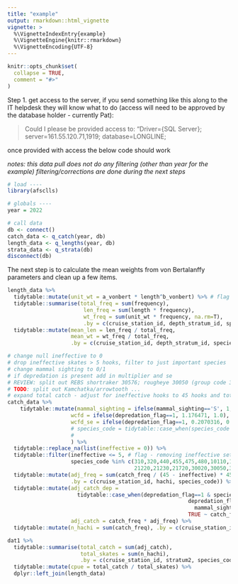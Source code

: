 ```yaml
---
title: "example"
output: rmarkdown::html_vignette
vignette: >
  %\VignetteIndexEntry{example}
  %\VignetteEngine{knitr::rmarkdown}
  %\VignetteEncoding{UTF-8}
---
```


```r
knitr::opts_chunk$set(
  collapse = TRUE,
  comment = "#>"
)
```

Step 1. get access to the server, if you send something like this along to the IT helpdesk they will know what to do (access will need to be approved by the database holder - currently Pat):

> Could I please be provided access to:
> "Driver={SQL Server};
>    server=161.55.120.71,1919;
>    database=LONGLINE;

once provided with access the below code should work

*notes:*
 *this data pull does not do any filtering (other than year for the example)*
 *filtering/corrections are done during the next steps*

```r
# load ----
library(afsclls)

# globals ----
year = 2022

# call data 
db <- connect()
catch_data <- q_catch(year, db)
length_data <- q_lengths(year, db)
strata_data <- q_strata(db)
disconnect(db)
```

The next step is to calculate the mean weights from von Bertalanffy parameters and clean up a few items.

```r
length_data %>% 
  tidytable::mutate(unit_wt = a_vonbert * length^b_vonbert) %>% # flag - wt is based upon single growth period
  tidytable::summarise(total_freq = sum(frequency),
                        len_freq = sum(length * frequency),
                        wt_freq = sum(unit_wt * frequency, na.rm=T),
                        .by = c(cruise_station_id, depth_stratum_id, species_code)) %>% 
  tidytable::mutate(mean_len = len_freq / total_freq,
                    mean_wt = wt_freq / total_freq, 
                    .by = c(cruise_station_id, depth_stratum_id, species_code)) -> mean_wts
```


```r
# change null ineffective to 0  
# drop ineffective skates > 5 hooks, filter to just important species
# change mammal sighting to 0/1
# if depredation is present add in multiplier and se
# REVIEW: split out REBS shortraker 30576; rougheye 30050 (group code 30051 post-1997, 30040 pre-1998)
# TODO: split out Kamchatka/arrowtooth ...
# expand total catch - adjust for ineffective hooks to 45 hooks and total skates, and whale dep for sablefish
catch_data %>% 
    tidytable::mutate(mammal_sighting = ifelse(mammal_sighting=='S', 1, 0),
                    wcfd = ifelse(depredation_flag==1, 1.176471, 1.0),
                    wcfd_se = ifelse(depredation_flag==1, 0.2070316, 0.0),
                    # species_code = tidytable::case_when(species_code %in% c(30040, 30051) ~ 30050,
                    #                                                         TRUE ~ species_code)
                    ) %>% 
  tidytable::replace_na(list(ineffective = 0)) %>% 
  tidytable::filter(ineffective <= 5, # flag - removing ineffective sets
                    species_code %in% c(310,320,440,455,475,480,10110,10112,10115,10120,20510,
                                        21220,21230,21720,30020,30050,30470,30576,99995)) %>%
  tidytable::mutate(adj_freq = sum(catch_freq / (45 - ineffective) * 45, na.rm = TRUE), 
                    .by = c(cruise_station_id, hachi, species_code)) %>% 
  tidytable::mutate(adj_catch_dep = 
                      tidytable::case_when(depredation_flag==1 & species_code==20510 ~ wcfd * adj_freq,
                                                         depredation_flag==0 & species_code==20510 & 
                                                           mammal_sighting==1 ~ wcfd * adj_freq, 
                                                         TRUE ~ catch_freq),
                    adj_catch = catch_freq * adj_freq) %>% 
  tidytable::mutate(n_hachi = sum(catch_freq), .by = c(cruise_station_id, hachi, species_code)) -> dat1

dat1 %>% 
  tidytable::summarise(total_catch = sum(adj_catch), 
                       total_skates = sum(n_hachi),
                       .by = c(cruise_station_id, stratum2, species_code)) %>% 
  tidytable::mutate(cpue = total_catch / total_skates) %>% 
  dplyr::left_join(length_data)
```
